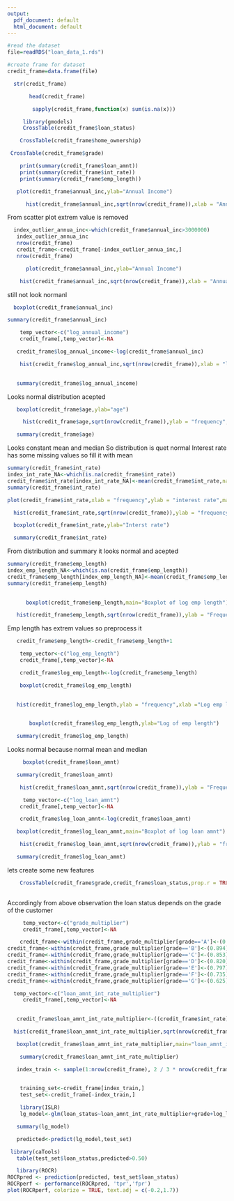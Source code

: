 ---
output:
  pdf_document: default
  html_document: default
---
```{r}
#read the dataset
file=readRDS("loan_data_1.rds")

```

```{r}
#create frame for dataset
credit_frame=data.frame(file)
```

```{r}
  str(credit_frame)   
```
```{r}
       head(credit_frame)
```
```{r}
        sapply(credit_frame,function(x) sum(is.na(x)))
```

```{r}
     library(gmodels)
     CrossTable(credit_frame$loan_status)

```


```{r}
    CrossTable(credit_frame$home_ownership)
```


```{r}
 CrossTable(credit_frame$grade)
```
```{r}
    print(summary(credit_frame$loan_amnt))
    print(summary(credit_frame$int_rate))
    print(summary(credit_frame$emp_length))
```


```{r}
   plot(credit_frame$annual_inc,ylab="Annual Income")

```
```{r}
      hist(credit_frame$annual_inc,sqrt(nrow(credit_frame)),xlab = "Annual Income",main = "histogram of annual income")
```
From scatter plot extrem value is removed 
```{r}
  index_outlier_annua_inc<-which(credit_frame$annual_inc>3000000)
   index_outlier_annua_inc
   nrow(credit_frame)
   credit_frame<-credit_frame[-index_outlier_annua_inc,]
   nrow(credit_frame)

```
```{r}
      plot(credit_frame$annual_inc,ylab="Annual Income")

```
```{r}
    hist(credit_frame$annual_inc,sqrt(nrow(credit_frame)),xlab = "Annual Income",main = "histogram of annual income")
```

still not look normanl
```{r}
  boxplot(credit_frame$annual_inc)
```

```{r}
summary(credit_frame$annual_inc)
```
```{r}
    temp_vector<-c("log_annual_income")
    credit_frame[,temp_vector]<-NA
```
```{r}
   credit_frame$log_annual_income<-log(credit_frame$annual_inc)
```

```{r}

    hist(credit_frame$log_annual_inc,sqrt(nrow(credit_frame)),xlab = "log Annual Income",main = "histogram of log annual income")
      
```
```{r}
   summary(credit_frame$log_annual_income)
```
 
 
 
Looks normal distribution acepted
```{r}
   boxplot(credit_frame$age,ylab="age")
```
```{r}
     hist(credit_frame$age,sqrt(nrow(credit_frame)),ylab = "frequency",xlab = "age",main = "Histogram of age")
```

```{r}
   summary(credit_frame$age)
```
Looks constant mean and median So distribution is quet normal
Interest rate has some missing values so fill it with mean
```{r}
summary(credit_frame$int_rate)
index_int_rate_NA<-which(is.na(credit_frame$int_rate))
credit_frame$int_rate[index_int_rate_NA]<-mean(credit_frame$int_rate,na.rm = TRUE)
summary(credit_frame$int_rate)
```

```{r}
plot(credit_frame$int_rate,xlab = "frequency",ylab = "interest rate",main = "Interest rate")
```

```{r}
  hist(credit_frame$int_rate,sqrt(nrow(credit_frame)),ylab = "frequency",xlab = "interest rate",main = "Histogram of Interest rate")
```

```{r}
  boxplot(credit_frame$int_rate,ylab="Interst rate")
```
```{r}
  summary(credit_frame$int_rate)
```

From distribution and summary it looks normal and acepted
```{r}
   
summary(credit_frame$emp_length)
index_emp_length_NA<-which(is.na(credit_frame$emp_length))
credit_frame$emp_length[index_emp_length_NA]<-mean(credit_frame$emp_length,na.rm = TRUE)
summary(credit_frame$emp_length)
     
```
```{r}
      boxplot(credit_frame$emp_length,main="Boxplot of log emp length")
```

```{r}
   hist(credit_frame$emp_length,sqrt(nrow(credit_frame)),ylab = "Frequency",xlab = "Emp length",main = "Histogram of Emp length")
```
Emp length has extrem values so preprocess it 
```{r}
   credit_frame$emp_length<-credit_frame$emp_length+1
```
```{r}
    temp_vector<-c("log_emp_length")
    credit_frame[,temp_vector]<-NA
```
```{r}
    credit_frame$log_emp_length<-log(credit_frame$emp_length)
```
```{r}
    boxplot(credit_frame$log_emp_length)
    
```
```{r}
   hist(credit_frame$log_emp_length,ylab = "frequency",xlab ="Log emp length ", main = "Histogram of Log of emp length")
    
```
```{r}
       boxplot(credit_frame$log_emp_length,ylab="Log of emp length")
```
```{r}
   summary(credit_frame$log_emp_length)
```
Looks normal because normal mean and median
```{r}
     boxplot(credit_frame$loan_amnt)
```
```{r}
   summary(credit_frame$loan_amnt)
```
```{r}
    hist(credit_frame$loan_amnt,sqrt(nrow(credit_frame)),ylab = "Frequency",xlab = "Loan Amount", main = "Histogram of Loan Amount")
```
```{r}
     temp_vector<-c("log_loan_amnt")
    credit_frame[,temp_vector]<-NA
```
  
```{r}
    credit_frame$log_loan_amnt<-log(credit_frame$loan_amnt)
```

```{r}
   boxplot(credit_frame$log_loan_amnt,main="Boxplot of log loan amnt")
```
```{r}
    hist(credit_frame$log_loan_amnt,sqrt(nrow(credit_frame)),ylab = "frequency",xlab = "Log loan amnt",main = "Histogram of Log loan amnt")
```

```{r}
   summary(credit_frame$log_loan_amnt)
```
lets create some new features 
```{r}
    CrossTable(credit_frame$grade,credit_frame$loan_status,prop.r = TRUE,prop.c = FALSE,prop.t = FALSE,prop.chisq = FALSE)   
  
```

Accordingly from above observation the loan status depends on the grade of the customer 
```{r}
     temp_vector<-c("grade_multiplier")
     credit_frame[,temp_vector]<-NA

```

```{r}
    credit_frame<-within(credit_frame,grade_multiplier[grade=='A']<-(0.941))
credit_frame<-within(credit_frame,grade_multiplier[grade=='B']<-(0.894))
credit_frame<-within(credit_frame,grade_multiplier[grade=='C']<-(0.853))
credit_frame<-within(credit_frame,grade_multiplier[grade=='D']<-(0.820))
credit_frame<-within(credit_frame,grade_multiplier[grade=='E']<-(0.797))
credit_frame<-within(credit_frame,grade_multiplier[grade=='F']<-(0.735))
credit_frame<-within(credit_frame,grade_multiplier[grade=='G']<-(0.625))

```

```{r}
  temp_vector<-c("loan_amnt_int_rate_multiplier")
     credit_frame[,temp_vector]<-NA
   
```

```{r}
   credit_frame$loan_amnt_int_rate_multiplier<-((credit_frame$int_rate)*(credit_frame$log_loan_amnt)*(credit_frame$grade_multiplier))
```

```{r}
  hist(credit_frame$loan_amnt_int_rate_multiplier,sqrt(nrow(credit_frame)),ylab = "frequency",xlab = "loan_amnt_int_rate_multiplier",main = "Histogram of loan_amnt_int_rate_multiplier ")
```
```{r}
   boxplot(credit_frame$loan_amnt_int_rate_multiplier,main="loan_amnt_int_rate_multiplier")
```

```{r}
    summary(credit_frame$loan_amnt_int_rate_multiplier)
```
```{r}
   index_train <- sample(1:nrow(credit_frame), 2 / 3 * nrow(credit_frame))
      
```
```{r}
    training_set<-credit_frame[index_train,]
    test_set<-credit_frame[-index_train,]
```

```{r}
    library(ISLR)
    lg_model<-glm(loan_status~loan_amnt_int_rate_multiplier+grade+log_loan_amnt+int_rate+log_emp_length+log_annual_income+age+annual_inc+home_ownership+emp_length+loan_amnt, family = "binomial",data = training_set) 
```

```{r}
   summary(lg_model)
```
```{r}
   predicted<-predict(lg_model,test_set)
```
```{r}
 library(caTools)
   table(test_set$loan_status,predicted>0.50)
```
 
```{r}
   library(ROCR)
ROCRpred <- prediction(predicted, test_set$loan_status)
ROCRperf <- performance(ROCRpred, 'tpr','fpr')
plot(ROCRperf, colorize = TRUE, text.adj = c(-0.2,1.7))
```


